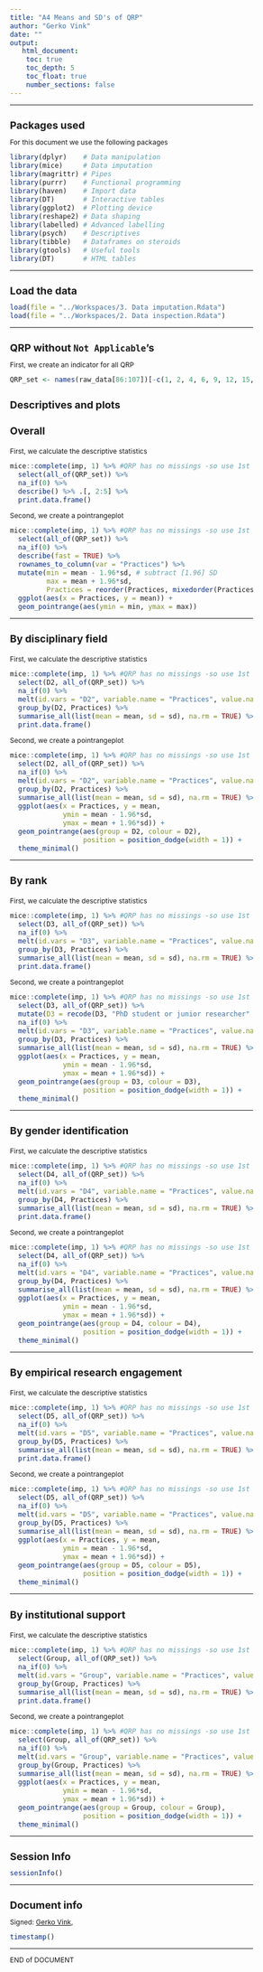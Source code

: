 ```yaml
---
title: "A4 Means and SD's of QRP"
author: "Gerko Vink"
date: ""
output: 
   html_document:
    toc: true
    toc_depth: 5
    toc_float: true
    number_sections: false
---
```


<style type="text/css">
  
body{ /* Normal  */
  font-size: 12px;
  }
td {  /* Table  */
  font-size: 12px;
}
h1.title {
  font-size: 18px;
  color: DarkBlue;
}
h1 { /* Header 1 */
  font-size: 18px;
}
h2 { /* Header 2 */
  font-size: 18px;
}
h3 { /* Header 3 */
  font-size: 18px;
}
code.r{ /* Code block */
  font-size: 12px;
}
pre { /* Code block - determines code spacing between lines */
  font-size: 14px;
}
</style>


---

# Packages used
For this document we use the following packages
```r
library(dplyr)    # Data manipulation
library(mice)     # Data imputation
library(magrittr) # Pipes
library(purrr)    # Functional programming
library(haven)    # Import data
library(DT)       # Interactive tables
library(ggplot2)  # Plotting device
library(reshape2) # Data shaping
library(labelled) # Advanced labelling
library(psych)    # Descriptives
library(tibble)   # Dataframes on steroids
library(gtools)   # Useful tools
library(DT)       # HTML tables
```

---

# Load the data
```r
load(file = "../Workspaces/3. Data imputation.Rdata")
load(file = "../Workspaces/2. Data inspection.Rdata")
```

---

# QRP without `Not Applicable`'s
First, we create an indicator for all QRP
```r
QRP_set <- names(raw_data[86:107])[-c(1, 2, 4, 6, 9, 12, 15, 16, 17, 19, 21 )]
```


## Descriptives and plots

### Overall
First, we calculate the descriptive statistics
```r
mice::complete(imp, 1) %>% #QRP has no missings -so use 1st imputed set
  select(all_of(QRP_set)) %>% 
  na_if(0) %>% 
  describe() %>% .[, 2:5] %>% 
  print.data.frame()
```

Second, we create a pointrangeplot
```r
mice::complete(imp, 1) %>% #QRP has no missings -so use 1st imputed set
  select(all_of(QRP_set)) %>% 
  na_if(0) %>% 
  describe(fast = TRUE) %>% 
  rownames_to_column(var = "Practices") %>% 
  mutate(min = mean - 1.96*sd, # subtract [1.96] SD
         max = mean + 1.96*sd,
         Practices = reorder(Practices, mixedorder(Practices))) %>%  
  ggplot(aes(x = Practices, y = mean)) + 
  geom_pointrange(aes(ymin = min, ymax = max))
```

---

### By disciplinary field
First, we calculate the descriptive statistics
```r
mice::complete(imp, 1) %>% #QRP has no missings -so use 1st imputed set
  select(D2, all_of(QRP_set)) %>% 
  na_if(0) %>% 
  melt(id.vars = "D2", variable.name = "Practices", value.name = "Response") %>% 
  group_by(D2, Practices) %>% 
  summarise_all(list(mean = mean, sd = sd), na.rm = TRUE) %>% 
  print.data.frame()
```

Second, we create a pointrangeplot
```r
mice::complete(imp, 1) %>% #QRP has no missings -so use 1st imputed set
  select(D2, all_of(QRP_set)) %>% 
  na_if(0) %>% 
  melt(id.vars = "D2", variable.name = "Practices", value.name = "Response") %>% 
  group_by(D2, Practices) %>% 
  summarise_all(list(mean = mean, sd = sd), na.rm = TRUE) %>% 
  ggplot(aes(x = Practices, y = mean, 
             ymin = mean - 1.96*sd, 
             ymax = mean + 1.96*sd)) + 
  geom_pointrange(aes(group = D2, colour = D2), 
                  position = position_dodge(width = 1)) + 
  theme_minimal()
```

---

### By rank
First, we calculate the descriptive statistics
```r
mice::complete(imp, 1) %>% #QRP has no missings -so use 1st imputed set
  select(D3, all_of(QRP_set)) %>% 
  na_if(0) %>% 
  melt(id.vars = "D3", variable.name = "Practices", value.name = "Response") %>% 
  group_by(D3, Practices) %>% 
  summarise_all(list(mean = mean, sd = sd), na.rm = TRUE) %>%    
  print.data.frame()
```

Second, we create a pointrangeplot
```r
mice::complete(imp, 1) %>% #QRP has no missings -so use 1st imputed set
  select(D3, all_of(QRP_set)) %>% 
  mutate(D3 = recode(D3, "PhD student or junior researcher" = "PhD|Junior", "Postdoctoral researcher, Assistant Professor, Physician Researcher or Lecturer Researcher" = "PostDoc|AssistProf|Researcher", "Associate Professor or Full Professor" = "AssocProf|FullProf")) %>% 
  na_if(0) %>% 
  melt(id.vars = "D3", variable.name = "Practices", value.name = "Response") %>% 
  group_by(D3, Practices) %>% 
  summarise_all(list(mean = mean, sd = sd), na.rm = TRUE) %>% 
  ggplot(aes(x = Practices, y = mean, 
             ymin = mean - 1.96*sd, 
             ymax = mean + 1.96*sd)) + 
  geom_pointrange(aes(group = D3, colour = D3), 
                  position = position_dodge(width = 1)) + 
  theme_minimal()
```

---

### By gender identification
First, we calculate the descriptive statistics
```r
mice::complete(imp, 1) %>% #QRP has no missings -so use 1st imputed set
  select(D4, all_of(QRP_set)) %>% 
  na_if(0) %>% 
  melt(id.vars = "D4", variable.name = "Practices", value.name = "Response") %>% 
  group_by(D4, Practices) %>% 
  summarise_all(list(mean = mean, sd = sd), na.rm = TRUE) %>%    
  print.data.frame()
```

Second, we create a pointrangeplot
```r
mice::complete(imp, 1) %>% #QRP has no missings -so use 1st imputed set
  select(D4, all_of(QRP_set)) %>% 
  na_if(0) %>% 
  melt(id.vars = "D4", variable.name = "Practices", value.name = "Response") %>% 
  group_by(D4, Practices) %>% 
  summarise_all(list(mean = mean, sd = sd), na.rm = TRUE) %>% 
  ggplot(aes(x = Practices, y = mean, 
             ymin = mean - 1.96*sd, 
             ymax = mean + 1.96*sd)) + 
  geom_pointrange(aes(group = D4, colour = D4), 
                  position = position_dodge(width = 1)) + 
  theme_minimal()
```

---

### By  empirical research engagement
First, we calculate the descriptive statistics
```r
mice::complete(imp, 1) %>% #QRP has no missings -so use 1st imputed set
  select(D5, all_of(QRP_set)) %>% 
  na_if(0) %>% 
  melt(id.vars = "D5", variable.name = "Practices", value.name = "Response") %>% 
  group_by(D5, Practices) %>% 
  summarise_all(list(mean = mean, sd = sd), na.rm = TRUE) %>%    
  print.data.frame()
```

Second, we create a pointrangeplot
```r
mice::complete(imp, 1) %>% #QRP has no missings -so use 1st imputed set
  select(D5, all_of(QRP_set)) %>% 
  na_if(0) %>% 
  melt(id.vars = "D5", variable.name = "Practices", value.name = "Response") %>% 
  group_by(D5, Practices) %>% 
  summarise_all(list(mean = mean, sd = sd), na.rm = TRUE) %>% 
  ggplot(aes(x = Practices, y = mean, 
             ymin = mean - 1.96*sd, 
             ymax = mean + 1.96*sd)) + 
  geom_pointrange(aes(group = D5, colour = D5), 
                  position = position_dodge(width = 1)) + 
  theme_minimal()
```

---

### By institutional support
First, we calculate the descriptive statistics
```r
mice::complete(imp, 1) %>% #QRP has no missings -so use 1st imputed set
  select(Group, all_of(QRP_set)) %>% 
  na_if(0) %>% 
  melt(id.vars = "Group", variable.name = "Practices", value.name = "Response") %>% 
  group_by(Group, Practices) %>% 
  summarise_all(list(mean = mean, sd = sd), na.rm = TRUE) %>%    
  print.data.frame()
```

Second, we create a pointrangeplot
```r
mice::complete(imp, 1) %>% #QRP has no missings -so use 1st imputed set
  select(Group, all_of(QRP_set)) %>% 
  na_if(0) %>% 
  melt(id.vars = "Group", variable.name = "Practices", value.name = "Response") %>% 
  group_by(Group, Practices) %>% 
  summarise_all(list(mean = mean, sd = sd), na.rm = TRUE) %>% 
  ggplot(aes(x = Practices, y = mean, 
             ymin = mean - 1.96*sd, 
             ymax = mean + 1.96*sd)) + 
  geom_pointrange(aes(group = Group, colour = Group), 
                  position = position_dodge(width = 1)) + 
  theme_minimal()
```

---

# Session Info
```r
sessionInfo()
```

---

# Document info
Signed: 
[Gerko Vink](https://www.gerkovink.com), 

```r
timestamp()
```

---

END of DOCUMENT